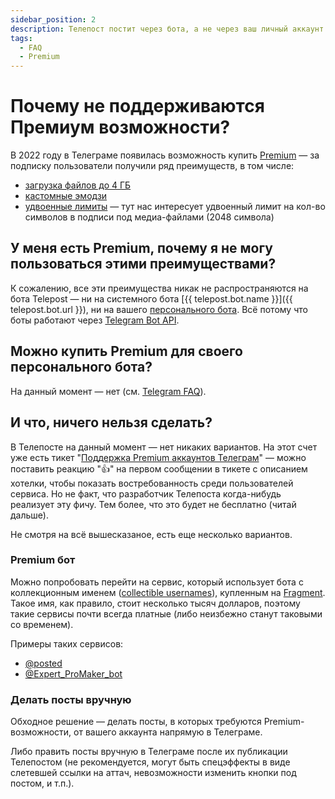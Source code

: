 ```yaml
---
sidebar_position: 2
description: Телепост постит через бота, а не через ваш личный аккаунт
tags:
  - FAQ
  - Premium
---
```


# Почему не поддерживаются Премиум возможности?

В 2022 году в Телеграме появилась возможность купить [Premium](https://telegram.org/faq_premium?setln=ru) — за подписку пользователи получили ряд преимуществ, в том числе:

* [загрузка файлов до 4 ГБ](https://t.me/premium/5)
* [кастомные эмодзи](https://t.me/premium/16)
* [удвоенные лимиты](https://t.me/premium/3) — тут нас интересует удвоенный лимит на кол-во символов в подписи под медиа-файлами (2048 символа)

## У меня есть Premium, почему я не могу пользоваться этими преимуществами?

К сожалению, все эти преимущества никак не распространяются на бота Telepost — ни на системного бота [{{ telepost.bot.name }}]({{ telepost.bot.url }}), ни на вашего [персонального бота](../start/personal-bot-for-telepost.mdx). Всё потому что боты работают через [Telegram Bot API](https://core.telegram.org/bots/api).

## Можно купить Premium для своего персонального бота?

На данный момент — нет (см. [Telegram FAQ](https://telegram.org/faq_premium#q-can-i-buy-a-premium-subscription-for-my-bots)).

## И что, ничего нельзя сделать?

В Телепосте на данный момент — нет никаких вариантов. На этот счет уже есть тикет "[Поддержка Premium аккаунтов Телеграм](https://github.com/Telepost-me/support/issues/98)" — можно поставить реакцию "👍" на первом сообщении в тикете с описанием хотелки, чтобы показать востребованность среди пользователей сервиса. Но не факт, что разработчик Телепоста когда-нибудь реализует эту фичу. Тем более, что это будет не бесплатно (читай дальше).

Не смотря на всё вышесказаное, есть еще несколько вариантов.

### Premium бот

Можно попробовать перейти на сервис, который использует бота с коллекционным именем ([collectible usernames](https://fragment.com/about#what-is-a-collectible)), купленным на [Fragment](https://fragment.com/). Такое имя, как правило, стоит несколько тысяч долларов, поэтому такие сервисы почти всегда платные (либо неизбежно станут таковыми со временем).

Примеры таких сервисов:

* [@posted](https://posted.t.me/)
* [@Expert_ProMaker_bot](https://expert_promaker_bot.t.me/)

### Делать посты вручную

Обходное решение — делать посты, в которых требуются Premium-возможности, от вашего аккаунта напрямую в Телеграме.

Либо править посты вручную в Телеграме после их публикации Телепостом (не рекомендуется, могут быть спецэффекты в виде слетевшей ссылки на аттач, невозможности изменить кнопки под постом, и т.п.).
